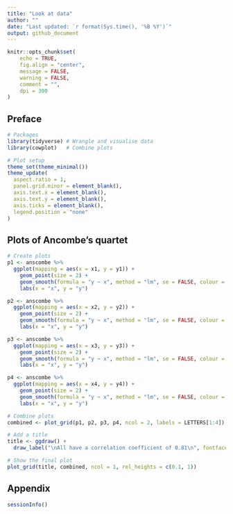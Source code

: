 ```yaml
---
title: "Look at data"
author: ""
date: "Last updated: `r format(Sys.time(), '%B %Y')`"
output: github_document
---
```


```r
knitr::opts_chunk$set(
	echo = TRUE,
	fig.align = "center",
	message = FALSE,
	warning = FALSE,
	comment = "",
	dpi = 300
)
```

## Preface

```r
# Packages
library(tidyverse) # Wrangle and visualise data
library(cowplot)   # Combine plots

# Plot setup
theme_set(theme_minimal())
theme_update(
  aspect.ratio = 1,
  panel.grid.minor = element_blank(),
  axis.text.x = element_blank(),
  axis.text.y = element_blank(),
  axis.ticks = element_blank(),
  legend.position = "none"
)
```

## Plots of Ancombe's quartet 

```r
# Create plots
p1 <- anscombe %>%
  ggplot(mapping = aes(x = x1, y = y1)) +
    geom_point(size = 2) +
    geom_smooth(formula = "y ~ x", method = "lm", se = FALSE, colour = "#6AAB9C") +
    labs(x = "x", y = "y")

p2 <- anscombe %>%
  ggplot(mapping = aes(x = x2, y = y2)) +
    geom_point(size = 2) +
    geom_smooth(formula = "y ~ x", method = "lm", se = FALSE, colour = "#6AAB9C") +
    labs(x = "x", y = "y")

p3 <- anscombe %>%
  ggplot(mapping = aes(x = x3, y = y3)) +
    geom_point(size = 2) +
    geom_smooth(formula = "y ~ x", method = "lm", se = FALSE, colour = "#6AAB9C") +
    labs(x = "x", y = "y")

p4 <- anscombe %>%
  ggplot(mapping = aes(x = x4, y = y4)) +
    geom_point(size = 2) +
    geom_smooth(formula = "y ~ x", method = "lm", se = FALSE, colour = "#6AAB9C") +
    labs(x = "x", y = "y")

# Combine plots
combined <- plot_grid(p1, p2, p3, p4, ncol = 2, labels = LETTERS[1:4])

# Add a title
title <- ggdraw() +
  draw_label("\nAll have a correlation coefficient of 0.81\n", fontface = "bold")

# Show the final plot
plot_grid(title, combined, ncol = 1, rel_heights = c(0.1, 1))
```

## Appendix

```r
sessionInfo()
```
